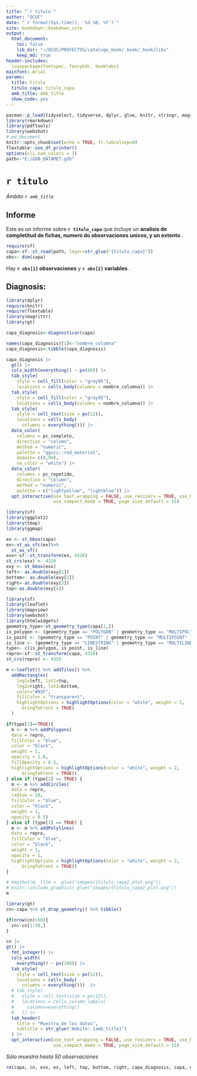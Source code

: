```yaml
---
title: "`r titulo`"
author: "OCUC"
date: "`r format(Sys.time(), '%d %B, %Y')`"
site: bookdown::bookdown_site
output: 
  html_document:
    toc: false
    lib_dir: "~/OCUC/PROYECTOS/catalogo_book/_book/_book/libs"
    keep_md: true
header-includes:
  \usepackage{fontspec, fancyhdr, booktabs}
mainfont: Arial
params:
  title: titulo
  titulo_capa: titulo_capa 
  amb_title: amb_title
  show_code: yes
---
```


```r
pacman::p_load(tidyselect, tidyverse, dplyr, glue, knitr, stringr, magrittr, sf, ggmap, ggplot2, flextable, data.table, sp, scales, devtools, tinytex, writexl, webshot, readr)
library(rmarkdown)
library(pdftools)
library(webshot)
# md_document
knitr::opts_chunk$set(echo = TRUE, ft.tabcolsep=0)
flextable::use_df_printer()
options(cli.num_colors = 1)
path<-"E:/GDB_DATAMET.gdb"
```

# `r titulo` {-}
*Ámbito `r amb_title`*

## Informe {-}

Este es un informe sobre **`r titulo_capa`** que incluye un **analisis de completitud de fichas, numero do observaciones unicos, y un extento** .

```r
require(sf)
capa<-sf::st_read(path, layer=str_glue("{titulo_capa}"))
obs<- dim(capa)
```

Hay **`r obs[1]` observaciones** y **`r obs[2]` variables** .

\par

## Diagnosis: {-}

```r
library(dplyr)
require(knitr)
require(flextable)
library(magrittr)
library(gt)

capa_diagnosis<-diagnosticar(capa)

names(capa_diagnosis)[1]<-"nombre_columna"
capa_diagnosis<-tibble(capa_diagnosis)

capa_diagnosis |>
  gt() |>
  cols_width(everything() ~ px(80)) |>
  tab_style(
    style = cell_fill(color = "gray95"),
    locations = cells_body(columns = nombre_columna)) |>
  tab_style(
    style = cell_fill(color = "gray95"),
    locations = cells_body(columns = nombre_columna)) |>
  tab_style(
    style = cell_text(size = px(12)),
    locations = cells_body(
      columns = everything())) |>
  data_color(
    columns = pc_completo,
    direction = "column",
    method = "numeric",
    palette = "ggsci::red_material", 
    domain= c(0,99), 
    na_color = "white") |> 
  data_color(
    columns = pc_repetido,
    direction = "column",
    method = "numeric",
    palette = c("lightyellow", "lightblue")) |> 
  opt_interactive(use_text_wrapping = FALSE, use_resizers = TRUE, use_highlight = TRUE,
                  use_compact_mode = TRUE, page_size_default = 15)

```
```r
library(sf)
library(ggplot2)
library(tmap)
library(ggmap)

ex <- st_bbox(capa)
ex<-st_as_sfc(ex)%>%
  st_as_sf()
exx<-sf::st_transform(ex, 4326)
st_crs(exx) <- 4326
exy <- st_bbox(exx)
left<- as.double(exy[1])
bottom<- as.double(exy[2])
right<-as.double(exy[3])
top<-as.double(exy[4])
```


```r
library(sf)
library(leaflet)
library(mapview)
library(webshot) 
library(htmlwidgets)
geometry_type<-st_geometry_type(capa[1,])
is_polygon <- (geometry_type == "POLYGON" | geometry_type == "MULTIPOLYGON" )
is_point <- (geometry_type == "POINT" | geometry_type == "MULTIPOINT" )
is_line <- (geometry_type == "LINESTRING" | geometry_type == "MULTILINESTRING" )
type<- c(is_polygon, is_point, is_line)
repro<-sf::st_transform(capa, 4326)
st_crs(repro) <- 4326

m <-leaflet() %>% addTiles() %>%
  addRectangles(
    lng1=left, lat1=top,
    lng2=right, lat2=bottom,
    color="#03F",
    fillColor = "transparent", 
    highlightOptions = highlightOptions(color = "white", weight = 2,
      bringToFront = TRUE)
  ) 

if(type[1]==TRUE){
  m <- m %>% addPolygons(
  data = repro,  
  fillColor = "blue",  
  color = "black",  
  weight = 1,  
  opacity = 1.0, 
  fillOpacity = 0.5, 
  highlightOptions = highlightOptions(color = "white", weight = 2,
      bringToFront = TRUE))
} else if (type[2] == TRUE) {
  m <- m %>% addCircles(
  data = repro,  
  radius = 10,
  fillColor = "blue", 
  color = "black", 
  weight = 1, 
  opacity = 0.5)
} else if (type[3] == TRUE) {
  m <- m %>% addPolylines(
  data = repro,
  fillColor = "blue", 
  color = "black", 
  weight = 1, 
  opacity = 1, 
  highlightOptions = highlightOptions(color = "white", weight = 2,
      bringToFront = TRUE))
}

```

```r
# mapshot(m, file =  glue("images/{titulo_capa}_plot.png"))
# knitr::include_graphics( glue("images/{titulo_capa}_plot.png"))
m
```

```r
library(gt)
cn<-capa %>% st_drop_geometry() %>% tibble()

if(nrow(cn)>50){
  cn<-cn[1:50,]
}

cn |>
gt() |>
  fmt_integer() |>
  cols_width( 
    everything() ~ px(100)) |>
  tab_style(
    style = cell_text(size = px(12)),
    locations = cells_body(
      columns = everything()))  |>
  # tab_style(
  #   style = cell_text(size = px(12)),
  #   locations = cells_column_labels(
  #     columns=everything()
  #   )) |>
  tab_header(
    title = "Muestra de los datos",
    subtitle = str_glue("Ámbito: {amb_title}")
  ) |>
  opt_interactive(use_text_wrapping = FALSE, use_resizers = TRUE, use_highlight = TRUE,
                  use_compact_mode = TRUE, page_size_default = 15)

```
*Sólo muestra hasta 50 observaciones*
\par

```r
rm(capa, cn, exx, ex, left, top, bottom, right, capa_diagnosis, capa, obs)
```
